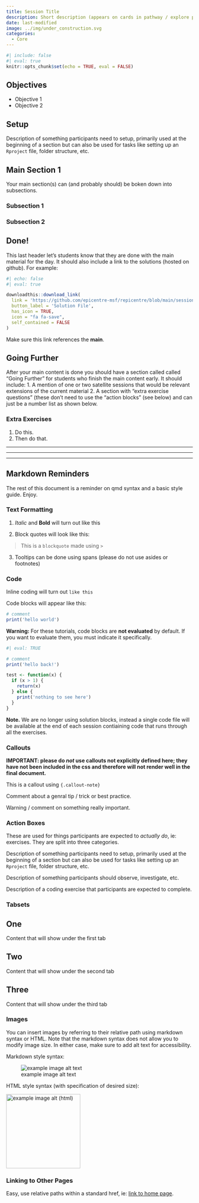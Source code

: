 ```yaml
---
title: Session Title
description: Short description (appears on cards in pathway / explore pages)
date: last-modified
image: ../img/under_construction.svg
categories:
  - Core
---
```


```r
#| include: false
#| eval: true
knitr::opts_chunk$set(echo = TRUE, eval = FALSE)
```


Objectives
----------------------------------------------------------------------------------------------------
- Objective 1
- Objective 2


Setup
----------------------------------------------------------------------------------------------------
::: {.setup}
Description of something participants need to setup, primarily used at the beginning of a section but can also be used for tasks like setting up an `Rproject` file, folder structure, etc.
:::


Main Section 1
----------------------------------------------------------------------------------------------------
Your main section(s) can (and probably should) be boken down into subsections.


### Subsection 1

### Subsection 2

Done!
----------------------------------------------------------------------------------------------------
This last header let's students know that they are done with the main material for the day. It should also include a link to the solutions (hosted on github). For example:

```r
#| echo: false
#| eval: true

downloadthis::download_link(
  link = 'https://github.com/epicentre-msf/repicentre/blob/main/sessions_core/01_introduction_solutions.R',
  button_label = 'Solution File',
  has_icon = TRUE,
  icon = "fa fa-save",
  self_contained = FALSE
)
```

Make sure this link references the **main**.


Going Further
----------------------------------------------------------------------------------------------------
After your main content is done you should have a section called called "Going Further" for students who finish the main content early. It should include:
1. A mention of one or two satellite sessions that would be relevant extensions of the current material
2. A section with "extra exercise questions" (these don't need to use the "action blocks" (see below) and can just be a number list as shown below.

### Extra Exercises
1. Do this.
2. Then do that.

<hr>
<hr>
<hr>

Markdown Reminders
----------------------------------------------------------------------------------------------------
The rest of this document is a reminder on qmd syntax and a basic style guide. Enjoy.

### Text Formatting

1. *Italic* and **Bold** will turn out like this

2. Block quotes will look like this:

> This is a `blockquote` made using `>` 

3. [Tooltips]{.hovertip bs-toggle='tooltip' bs-title='Example tooltip'} can be done using spans (please do not use asides or footnotes) 


### Code
Inline coding will turn out `like this`

Code blocks will appear like this:
```r
# comment
print('hello world')
```

**Warning:** For these tutorials, code blocks are **not evaluated** by default. If you want to evaluate them, you must indicate it specifically.
```r
#| eval: TRUE

# comment
print('hello back!')

test <- function(x) {
  if (x > 1) {
    return(x)
  } else {
    print('nothing to see here')
  }
}
```

**Note.** We are no longer using solution blocks, instead a single code file will be available at the end of each session contiaining code that runs through all the exercises. 


### Callouts
**IMPORTANT: please do _not_ use callouts not explicitly defined here; they have not been included in the css and therefore will not render well in the final document.** 


::: {.callout-note}
This is a callout using `{.callout-note}`
:::

::: {.callout-tip}
Comment about a genral tip / trick or best practice.
:::

::: {.callout-important}
Warning / comment on something really important.
:::


### Action Boxes
These are used for things participants are expected to *actually do*, ie: exercises. They are split into three categories.

::: {.setup}
Description of something participants need to setup, primarily used at the beginning of a section but can also be used for tasks like setting up an `Rproject` file, folder structure, etc.
:::

::: {.look}
Description of something participants should observe, investigate, etc.
:::


::: {.write}
Description of a coding exercise that participants are expected to complete.
:::



### Tabsets
::: {.panel-tabset .nav-pills}

## One
Content that will show under the first tab

## Two
Content that will show under the second tab

## Three
Content that will show under the third tab
:::


### Images
You can insert images by referring to their relative path using markdown syntax or HTML. Note that the markdown syntax does not allow you to modify image size. In either case, make sure to add alt text for accessibility.

Markdown style syntax:

![example image alt text](../img/under_construction.svg)

HTML style syntax (with specification of desired size):

<img src='../img/under_construction.svg' alt='example image alt (html)' width='200'/>


### Linking to Other Pages
Easy, use relative paths within a standard href, ie: [link to home page](../index.html).

